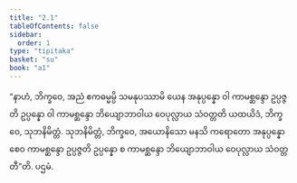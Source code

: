 ```yaml
---
title: "2.1"
tableOfContents: false
sidebar:
  order: 1
type: "tipitaka"
basket: "su"
book: "a1"
---
```



<DynamicBreadcrumb />

<Division number="11" book="a1">

<Paragraph number="24" book="a1">
“နာဟံ, ဘိက္ခဝေ, အညံ ဧကဓမ္မမ္ပိ သမနုပဿာမိ ယေန အနုပ္ပန္နော ဝါ ကာမစ္ဆန္ဒော ဥပ္ပဇ္ဇတိ ဥပ္ပန္နော ဝါ ကာမစ္ဆန္ဒော ဘိယျောဘာဝါယ ဝေပုလ္လာယ သံဝတ္တတိ ယထယိဒံ, ဘိက္ခဝေ, သုဘနိမိတ္တံ. သုဘနိမိတ္တံ, ဘိက္ခဝေ, အယောနိသော မနသိ ကရောတော အနုပ္ပန္နော စေဝ ကာမစ္ဆန္ဒော ဥပ္ပဇ္ဇတိ ဥပ္ပန္နော စ ကာမစ္ဆန္ဒော ဘိယျောဘာဝါယ ဝေပုလ္လာယ သံဝတ္တတီ”တိ.

</Paragraph>
</Division>

<Paragraph number="25" type="center" book="a1">
ပဌမံ.
</Paragraph>